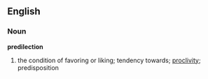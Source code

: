 ==English==
===Noun===
'''predilection'''
#the condition of favoring or liking; tendency towards; [[proclivity]]; predisposition